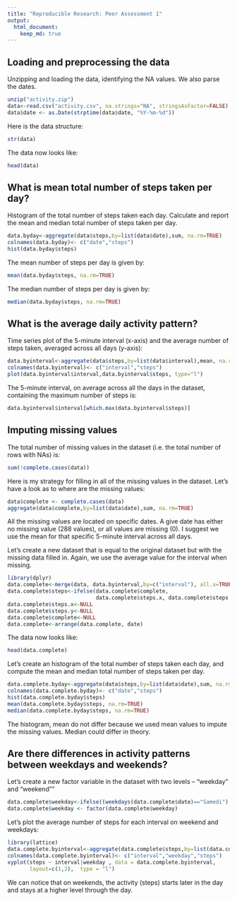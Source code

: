 ```yaml
---
title: "Reproducible Research: Peer Assessment 1"
output: 
  html_document:
    keep_md: true
---
```



## Loading and preprocessing the data

Unzipping and loading the data, identifying the NA values.
We also parse the dates.

```r
unzip("activity.zip")
data<-read.csv("activity.csv", na.strings="NA", stringsAsFactor=FALSE)
data$date <- as.Date(strptime(data$date, "%Y-%m-%d"))
```
Here is the data structure:
```r
str(data)
```
The data now looks like:
```r
head(data)
```

## What is mean total number of steps taken per day?

Histogram of the total number of steps taken each day.
Calculate and report the mean and median total number of steps taken per day.

```r
data.byday<-aggregate(data$steps,by=list(data$date),sum, na.rm=TRUE)
colnames(data.byday)<- c("date","steps")
hist(data.byday$steps)
```

The mean number of steps per day is given by:
```r
mean(data.byday$steps, na.rm=TRUE)
```

The median number of steps per day is given by:

```r
median(data.byday$steps, na.rm=TRUE)
```



## What is the average daily activity pattern?

Time series plot of the 5-minute interval (x-axis) and the average number of steps taken, averaged across all days (y-axis):
```r
data.byinterval<-aggregate(data$steps,by=list(data$interval),mean, na.rm=TRUE)
colnames(data.byinterval)<- c("interval","steps")
plot(data.byinterval$interval,data.byinterval$steps, type="l")
```

The 5-minute interval, on average across all the days in the dataset, containing the maximum number of steps is:
```r
data.byinterval$interval[which.max(data.byinterval$steps)]
```

## Imputing missing values
The total number of missing values in the dataset (i.e. the total number of rows with NAs) is:
```r
sum(!complete.cases(data))
```

Here is my strategy for filling in all of the missing values in the dataset.
Let's have a look as to where are the missing values:
```r
data$complete <- complete.cases(data)
aggregate(data$complete,by=list(data$date),sum, na.rm=TRUE)
```

All the missing values are located on specific dates. A give date has either no missing value (288 values), or all values are missing (0). I suggest we use the mean for that specific 5-minute interval across all days.

Let's create a new dataset that is equal to the original dataset but with the missing data filled in. Again, we use the average value for the interval when missing.

```r
library(dplyr)
data.complete<-merge(data, data.byinterval,by=c("interval"), all.x=TRUE, sort=FALSE)
data.complete$steps<-ifelse(data.complete$complete, 
                            data.complete$steps.x, data.complete$steps.y)
data.complete$steps.x<-NULL
data.complete$steps.y<-NULL
data.complete$complete<-NULL
data.complete<-arrange(data.complete, date)
```

The data now looks like:
```r
head(data.complete)
```

Let's create an histogram of the total number of steps taken each day, and compute the mean and median total number of steps taken per day.

```r
data.complete.byday<-aggregate(data$steps,by=list(data$date),sum, na.rm=TRUE)
colnames(data.complete.byday)<- c("date","steps")
hist(data.complete.byday$steps)
mean(data.complete.byday$steps, na.rm=TRUE)
median(data.complete.byday$steps, na.rm=TRUE)
```

The histogram, mean do not differ because we used mean values to impute the missing values. Median could differ in theory.

## Are there differences in activity patterns between weekdays and weekends?

Let's create a new factor variable in the dataset with two levels -- "weekday" and "weekend""
```r
data.complete$weekday<-ifelse((weekdays(data.complete$date)=="Samedi")| (weekdays(data.complete$date)=="Dimanche"),"weekend","weekday")
data.complete$weekday <- factor(data.complete$weekday)
```

Let's plot the average number of steps for each interval on weekend and weekdays:
```r
library(lattice)
data.complete.byinterval<-aggregate(data.complete$steps,by=list(data.complete$interval,data.complete$weekday),mean, na.rm=TRUE)
colnames(data.complete.byinterval)<- c("interval","weekday","steps")
xyplot(steps ~ interval|weekday , data = data.complete.byinterval, 
       layout=c(1,2),  type = "l")
```

We can notice that on weekends, the activity (steps) starts later in the day and stays at a higher level through the day.
